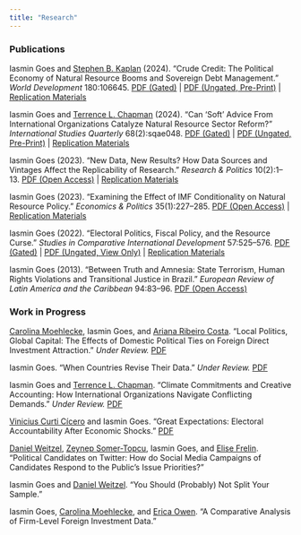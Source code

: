 ```yaml
---
title: "Research"
---
```


### Publications

Iasmin Goes and [Stephen B. Kaplan](http://stephenbkaplan.com/) (2024). "Crude Credit: The Political Economy of Natural Resource Booms and Sovereign Debt Management." *World Development* 180:106645. [PDF (Gated)](https://doi.org/10.1016/j.worlddev.2024.106645) \| [PDF (Ungated, Pre-Print)](papers/Goes-Kaplan.pdf) \| [Replication Materials](https://doi.org/10.7910/DVN/NWWX4E)

Iasmin Goes and [Terrence L. Chapman](https://terrencechapman.weebly.com/) (2024). "Can 'Soft' Advice From International Organizations Catalyze Natural Resource Sector Reform?" *International Studies Quarterly* 68(2):sqae048. [PDF (Gated)](https://doi.org/10.1093/isq/sqae048) \| [PDF (Ungated, Pre-Print)](papers/Goes-Chapman.pdf) \| [Replication Materials](https://doi.org/10.7910/DVN/V5MWRF)

Iasmin Goes (2023). "New Data, New Results? How Data Sources and Vintages Affect the Replicability of Research." *Research & Politics* 10(2):1--13. [PDF (Open Access)](https://doi.org/10.1177/20531680231170502) \| [Replication Materials](https://doi.org/10.7910/DVN/G9QZOU)

Iasmin Goes (2023). "Examining the Effect of IMF Conditionality on Natural Resource Policy." *Economics & Politics* 35(1):227--285. [PDF (Open Access)](https://doi.org/10.1111/ecpo.12214) \| [Replication Materials](https://doi.org/10.7910/DVN/9RURWP)

Iasmin Goes (2022). "Electoral Politics, Fiscal Policy, and the Resource Curse." *Studies in Comparative International Development* 57:525--576. [PDF (Gated)](https://doi.org/10.1007/s12116-022-09367-8) \| [PDF (Ungated, View Only)](https://rdcu.be/cU1nr) \| [Replication Materials](https://doi.org/10.7910/DVN/8HUQIF)

Iasmin Goes (2013). "Between Truth and Amnesia: State Terrorism, Human Rights Violations and Transitional Justice in Brazil." *European Review of Latin America and the Caribbean* 94:83--96. [PDF (Open Access)](http://doi.org/10.18352/erlacs.8395)

### Work in Progress

[Carolina Moehlecke](https://www.carolinamoehlecke.com/), Iasmin Goes, and [Ariana Ribeiro Costa](https://ri.fgv.br/en/pessoas/ariana-ribeiro-costa). "Local Politics, Global Capital: The Effects of Domestic Political Ties on Foreign Direct Investment Attraction." *Under Review.* [PDF](papers/Moehlecke-Goes-Costa.pdf)

Iasmin Goes. "When Countries Revise Their Data." *Under Review.* [PDF](papers/Goes-WDI.pdf)

Iasmin Goes and [Terrence L. Chapman](https://terrencechapman.weebly.com/). "Climate Commitments and Creative Accounting: How International Organizations Navigate Conflicting Demands." *Under Review.* [PDF](papers/Goes-Chapman-WB.pdf)

[Vinicius Curti Cícero](https://vcicero.github.io/) and Iasmin Goes. "Great Expectations: Electoral Accountability After Economic Shocks." [PDF](https://osf.io/preprints/osf/kvwph_v1)

[Daniel Weitzel](https://www.danweitzel.net/), [Zeynep Somer-Topcu](https://zeynepsomer.com/), Iasmin Goes, and [Elise Frelin](https://pureportal.strath.ac.uk/en/persons/elise-frelin). "Political Candidates on Twitter: How do Social Media Campaigns of Candidates Respond to the Public's Issue Priorities?"

Iasmin Goes and [Daniel Weitzel](https://www.danweitzel.net/). "You Should (Probably) Not Split Your Sample."

Iasmin Goes, [Carolina Moehlecke](https://www.carolinamoehlecke.com/), and [Erica Owen](https://sites.google.com/view/erica-owen). "A Comparative Analysis of Firm-Level Foreign Investment Data."
